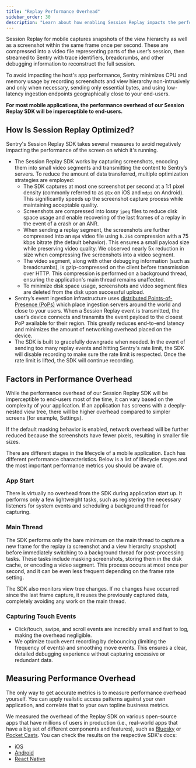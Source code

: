 ```yaml
---
title: "Replay Performance Overhead"
sidebar_order: 30
description: "Learn about how enabling Session Replay impacts the performance of your application."
---
```


Session Replay for mobile captures snapshots of the view hierarchy as well as a screenshot within the same frame once per second. These are compressed into a video file representing parts of the user’s session, then streamed to Sentry with trace identifiers, breadcrumbs, and other debugging information to reconstruct the full session.

To avoid impacting the host's app performance, Sentry minimizes CPU and memory usage by recording screenshots and view hierarchy non-intrusively and only when necessary, sending only essential bytes, and using low-latency ingestion endpoints geographically close to your end-users.

**For most mobile applications, the performance overhead of our Session Replay SDK will be imperceptible to end-users.**

## How Is Session Replay Optimized?

Sentry's Session Replay SDK takes several measures to avoid negatively impacting the performance of the screen on which it's running.

- The Session Replay SDK works by capturing screenshots, encoding them into small video segments and transmitting the content to Sentry’s servers. To reduce the amount of data transferred, multiple optimization strategies are employed:
  - The SDK captures at most one screenshot per second at a 1:1 pixel density (commonly referred to as `@1x` on iOS and `mdpi` on Android). This significantly speeds up the screenshot capture process while maintaining acceptable quality.
  - Screenshots are compressed into lossy `jpeg` files to reduce disk space usage and enable recovering of the last frames of a replay in the event of a crash or an ANR.
  - When sending a replay segment, the screenshots are further compressed into an `mp4` video file using `h.264` compression with a 75 kbps bitrate (the default behavior). This ensures a small payload size while preserving video quality. We observed nearly 5x reduction in size when compressing five screenshots into a video segment.
  - The video segment, along with other debugging information (such as breadcrumbs), is gzip-compressed on the client before transmission over HTTP. This compression is performed on a background thread, ensuring the application's main thread remains unaffected.
  - To minimize disk space usage, screenshots and video segment files are deleted from the disk upon successful upload.
- Sentry’s event ingestion infrastructure uses [distributed Points-of-Presence (PoPs)](https://blog.sentry.io/2022/03/31/sentry-points-of-presence-how-we-built-a-distributed-ingestion/) which place ingestion servers around the world and close to your users. When a Session Replay event is transmitted, the user’s device connects and transmits the event payload to the closest PoP available for their region. This greatly reduces end-to-end latency and minimizes the amount of networking overhead placed on the device.
- The SDK is built to gracefully downgrade when needed. In the event of sending too many replay events and hitting Sentry's rate limit, the SDK will disable recording to make sure the rate limit is respected. Once the rate limit is lifted, the SDK will continue recording.

## Factors in Performance Overhead

While the performance overhead of our Session Replay SDK will be imperceptible to end-users most of the time, it can vary based on the complexity of your application. If an application has screens with a deeply-nested view tree, there will be higher overhead compared to simpler screens (for example, Settings).

If the default masking behavior is enabled, network overhead will be further reduced because the screenshots have fewer pixels, resulting in smaller file sizes.

There are different stages in the lifecycle of a mobile application. Each has different performance characteristics. Below is a list of lifecycle stages and the most important performance metrics you should be aware of.

### App Start

There is virtually no overhead from the SDK during application start up. It performs only a few lightweight tasks, such as registering the necessary listeners for system events and scheduling a background thread for capturing.

### Main Thread

The SDK performs only the bare minimum on the main thread to capture a new frame for the replay (a screenshot and a view hierarchy snapshot) before immediately switching to a background thread for post-processing tasks. These tasks include masking screenshots, storing them in the disk cache, or encoding a video segment. This process occurs at most once per second, and it can be even less frequent depending on the frame rate setting.

The SDK also monitors view tree changes. If no changes have occurred since the last frame capture, it reuses the previously captured data, completely avoiding any work on the main thread.

### Capturing Touch Events

- Click/touch, swipe, and scroll events are incredibly small and fast to log, making the overhead negligible.
- We optimize touch event recording by debouncing (limiting the frequency of events) and smoothing move events. This ensures a clear, detailed debugging experience without capturing excessive or redundant data.

## Measuring Performance Overhead

The only way to get accurate metrics is to measure performance overhead yourself. You can apply realistic access patterns against your own application, and correlate that to your own topline business metrics.

We measured the overhead of the Replay SDK on various open-source apps that have millions of users in production (i.e., real-world apps that have a big set of different components and features), such as [Bluesky](https://github.com/bluesky-social/social-app) or [Pocket Casts](https://github.com/Automattic/pocket-casts-android). You can check the results on the respective SDK's docs:

- [iOS](/platforms/apple/guides/ios/session-replay/performance-overhead/)
- [Android](/platforms/android/session-replay/performance-overhead/)
- [React Native](/platforms/react-native/session-replay/performance-overhead/)
